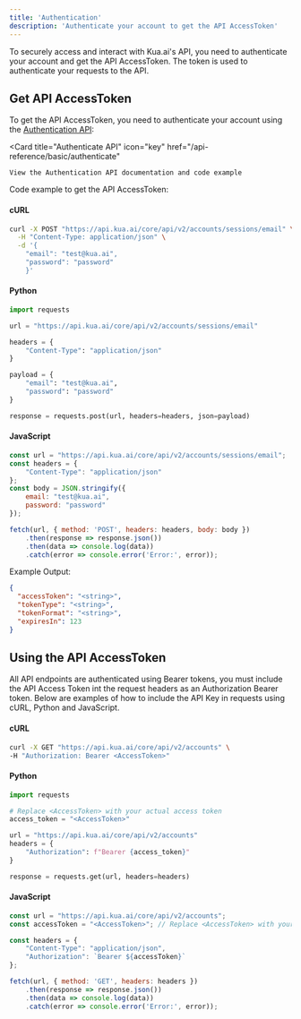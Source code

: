 ```yaml
---
title: 'Authentication'
description: 'Authenticate your account to get the API AccessToken'
---
```


To securely access and interact with Kua.ai's API, you need to authenticate your account and get the API AccessToken. The token is used to authenticate your requests to the API.

## Get API AccessToken

To get the API AccessToken, you need to authenticate your account using the [Authentication API](/api-reference/endpoint/create):

<Card
    title="Authenticate API"
    icon="key"
    href="/api-reference/basic/authenticate"
>
    View the Authentication API documentation and code example
</Card>

Code example to get the API AccessToken:

#### cURL

```bash
curl -X POST "https://api.kua.ai/core/api/v2/accounts/sessions/email" \
  -H "Content-Type: application/json" \
  -d '{
    "email": "test@kua.ai",
    "password": "password"
    }'
```

#### Python

```python
import requests

url = "https://api.kua.ai/core/api/v2/accounts/sessions/email"

headers = {
    "Content-Type": "application/json"
}

payload = {
    "email": "test@kua.ai",
    "password": "password"
}

response = requests.post(url, headers=headers, json=payload)
```

#### JavaScript

```javascript
const url = "https://api.kua.ai/core/api/v2/accounts/sessions/email";
const headers = {
    "Content-Type": "application/json"
};
const body = JSON.stringify({
    email: "test@kua.ai",
    password: "password"
});

fetch(url, { method: 'POST', headers: headers, body: body })
    .then(response => response.json())
    .then(data => console.log(data))
    .catch(error => console.error('Error:', error));
```

Example Output:

```json
{
  "accessToken": "<string>",
  "tokenType": "<string>",
  "tokenFormat": "<string>",
  "expiresIn": 123
}
```

## Using the API AccessToken

All API endpoints are authenticated using Bearer tokens, you must include the API Access Token int the request headers as an Authorization Bearer token. Below are
examples of how to include the API Key in requests using cURL, Python and JavaScript.

#### cURL

```bash
curl -X GET "https://api.kua.ai/core/api/v2/accounts" \
-H "Authorization: Bearer <AccessToken>"
```

#### Python

```python
import requests

# Replace <AccessToken> with your actual access token
access_token = "<AccessToken>"

url = "https://api.kua.ai/core/api/v2/accounts"
headers = {
    "Authorization": f"Bearer {access_token}"
}

response = requests.get(url, headers=headers)
```

#### JavaScript

```javascript
const url = "https://api.kua.ai/core/api/v2/accounts";
const accessToken = "<AccessToken>"; // Replace <AccessToken> with your actual access token

const headers = {
    "Content-Type": "application/json",
    "Authorization": `Bearer ${accessToken}`
};

fetch(url, { method: 'GET', headers: headers })
    .then(response => response.json())
    .then(data => console.log(data))
    .catch(error => console.error('Error:', error));
```
